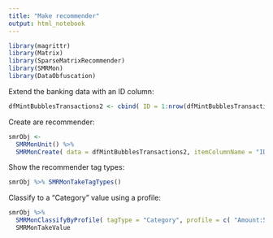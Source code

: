 ```yaml
---
title: "Make recommender"
output: html_notebook
---
```


```r
library(magrittr)
library(Matrix)
library(SparseMatrixRecommender)
library(SMRMon)
library(DataObfuscation)
```

Extend the banking data with an ID column:

```r
dfMintBubblesTransactions2 <- cbind( ID = 1:nrow(dfMintBubblesTransactions), dfMintBubblesTransactions, stringsAsFactors = TRUE )
```

Create are recommender:

```r
smrObj <- 
  SMRMonUnit() %>% 
  SMRMonCreate( data = dfMintBubblesTransactions2, itemColumnName = "ID", addTagTypesToColumnNamesQ = TRUE )
```

Show the recommender tag types:

```r
smrObj %>% SMRMonTakeTagTypes()
```

Classify to a "Category" value using a profile:

```r
smrObj %>% 
  SMRMonClassifyByProfile( tagType = "Category", profile = c( "Amount:5.75", "Date:2012-11-12") ) %>% 
  SMRMonTakeValue
```

